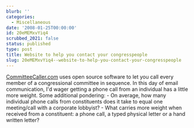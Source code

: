 ```yaml
---
blurb: ''
categories:
  - Miscellaneous
date: '2008-01-25T00:00:00'
id: 20eMEMxvYiq4
scrubbed_2021: false
status: published
type: post
title: Website to help you contact your congresspeople
slug: 20eMEMxvYiq4--website-to-help-you-contact-your-congresspeople
---
```


[CommitteeCaller.com](http://committeecaller.com/) uses open source
software to let you call every member of a congressional committee
in sequence. In this day of email communication, I'd wager getting
a phone call from an individual has a little more weight. Some
additional pondering: - On average, how many individual phone calls
from constituents does it take to equal one meeting/call with a
corporate lobbyist? - What carries more weight when received from a
constituent: a phone call, a typed physical letter or a hand
written letter?
